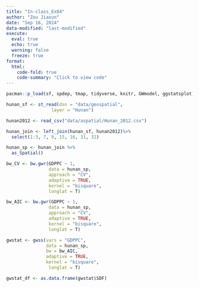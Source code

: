 ```yaml
---
title: "In-class_Ex04"
author: "Zou Jiaxun"
date: "Sep 16, 2024"
data-modified: "last-modified"
execute: 
  eval: true
  echo: true
  warning: false
  freeze: true
format:
  html:
    code-fold: true
    code-summary: "Click to view code"
---
```


```r
pacman::p_load(sf, spdep, tmap, tidyverse, knitr, GWmodel, ggstatsplot)
```

```r
hunan_sf <- st_read(dsn = "data/geospatial",
                 layer = "Hunan")
```

```r
hunan2012 <- read_csv("data/aspatial/Hunan_2012.csv")
```

```r
hunan_join <- left_join(hunan_sf, hunan2012)%>%
  select(1:3, 7, 9, 15, 16, 31, 32)
```

```r
hunan_sp <- hunan_join %>%
  as_Spatial()
```

```r
bw_CV <- bw.gwr(GDPPC ~ 1,
                data = hunan_sp,
                approach = "CV",
                adaptive = TRUE,
                kernel = "bisquare",
                longlat = T)
```

```r
bw_AIC <- bw.gwr(GDPPC ~ 1,
                data = hunan_sp,
                approach = "CV",
                adaptive = TRUE,
                kernel = "bisquare",
                longlat = T)
```

```r
gwstat <- gwss(vars = "GDPPC",
               data = hunan_sp,
               bw = bw_AIC,
               adaptive = TRUE,
               kernel = "bisquare",
                longlat = T)
```

```r
gwstat_df <- as.data.frame(gwstat$SDF)
```
